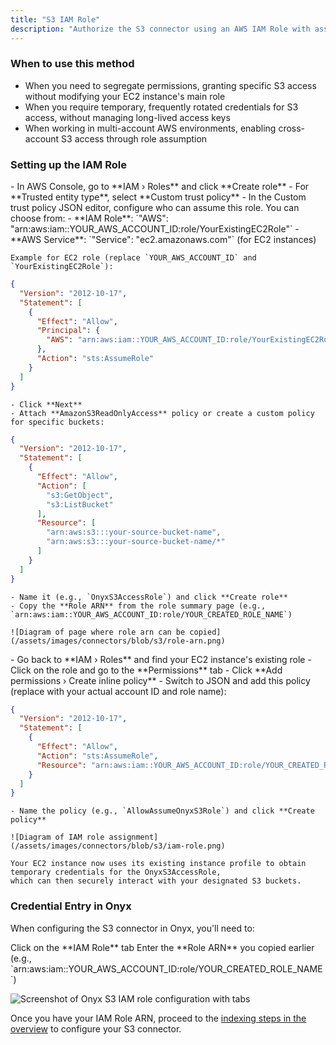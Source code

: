 ```yaml
---
title: "S3 IAM Role"
description: "Authorize the S3 connector using an AWS IAM Role with assume role policy."
---
```


### When to use this method

- When you need to segregate permissions, granting specific S3 access without modifying your EC2
  instance's main role
- When you require temporary, frequently rotated credentials for S3 access, without managing
  long-lived access keys
- When working in multi-account AWS environments, enabling cross-account S3 access through role
  assumption

### Setting up the IAM Role

<Steps>
  <Step title="Create the S3 Access Role">
    - In AWS Console, go to **IAM › Roles** and click **Create role**
    - For **Trusted entity type**, select **Custom trust policy**
    - In the Custom trust policy JSON editor, configure who can assume this role.
    You can choose from:
    - **IAM Role**: `"AWS": "arn:aws:iam::YOUR_AWS_ACCOUNT_ID:role/YourExistingEC2Role"`
    - **AWS Service**: `"Service": "ec2.amazonaws.com"` (for EC2 instances)

    Example for EC2 role (replace `YOUR_AWS_ACCOUNT_ID` and `YourExistingEC2Role`):

   ```json
   {
     "Version": "2012-10-17",
     "Statement": [
       {
         "Effect": "Allow",
         "Principal": {
           "AWS": "arn:aws:iam::YOUR_AWS_ACCOUNT_ID:role/YourExistingEC2Role"
         },
         "Action": "sts:AssumeRole"
       }
     ]
   }
   ```

    - Click **Next**
    - Attach **AmazonS3ReadOnlyAccess** policy or create a custom policy for specific buckets:

   ```json
   {
     "Version": "2012-10-17",
     "Statement": [
       {
         "Effect": "Allow",
         "Action": [
           "s3:GetObject",
           "s3:ListBucket"
         ],
         "Resource": [
           "arn:aws:s3:::your-source-bucket-name",
           "arn:aws:s3:::your-source-bucket-name/*"
         ]
       }
     ]
   }
   ```

    - Name it (e.g., `OnyxS3AccessRole`) and click **Create role**
    - Copy the **Role ARN** from the role summary page (e.g., `arn:aws:iam::YOUR_AWS_ACCOUNT_ID:role/YOUR_CREATED_ROLE_NAME`)

    ![Diagram of page where role arn can be copied](/assets/images/connectors/blob/s3/role-arn.png)
  </Step>

  <Step title="Grant AssumeRole to EC2 instance role">
    - Go back to **IAM › Roles** and find your EC2 instance's existing role
    - Click on the role and go to the **Permissions** tab
    - Click **Add permissions › Create inline policy**
    - Switch to JSON and add this policy (replace with your actual account ID and role name):

   ```json
   {
     "Version": "2012-10-17",
     "Statement": [
       {
         "Effect": "Allow",
         "Action": "sts:AssumeRole",
         "Resource": "arn:aws:iam::YOUR_AWS_ACCOUNT_ID:role/YOUR_CREATED_ROLE_NAME"
       }
     ]
   }
   ```

    - Name the policy (e.g., `AllowAssumeOnyxS3Role`) and click **Create policy**

    ![Diagram of IAM role assignment](/assets/images/connectors/blob/s3/iam-role.png)

    Your EC2 instance now uses its existing instance profile to obtain temporary credentials for the OnyxS3AccessRole,
    which can then securely interact with your designated S3 buckets.
  </Step>
</Steps>

### Credential Entry in Onyx

When configuring the S3 connector in Onyx, you'll need to:

<Steps>
  <Step title="Open IAM Role tab">
    Click on the **IAM Role** tab
  </Step>

  <Step title="Enter Role ARN">
    Enter the **Role ARN** you copied earlier (e.g., `arn:aws:iam::YOUR_AWS_ACCOUNT_ID:role/YOUR_CREATED_ROLE_NAME`)
  </Step>
</Steps>

![Screenshot of Onyx S3 IAM role configuration with tabs](/assets/images/connectors/blob/s3/onyx-iam-role.png)

Once you have your IAM Role ARN, proceed to the [indexing steps in the overview](./overview#indexing)
to configure your S3 connector.
